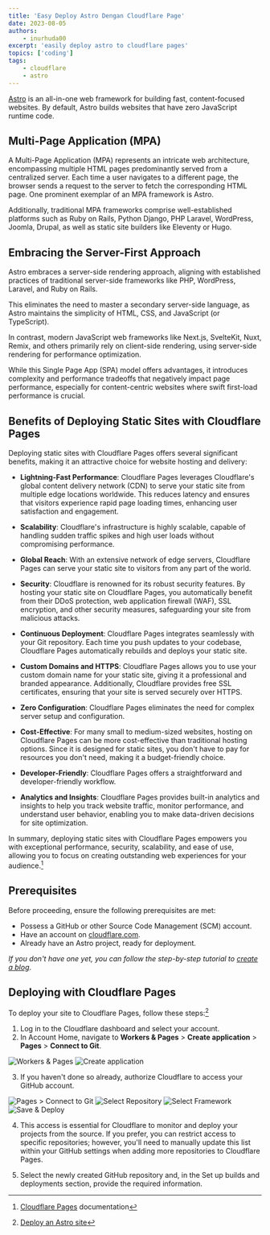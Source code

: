 ```yaml
---
title: 'Easy Deploy Astro Dengan Cloudflare Page'
date: 2023-08-05
authors:
    - inurhuda00
excerpt: 'easily deploy astro to cloudflare pages'
topics: ['coding']
tags:
    - cloudflare
    - astro
---
```


[Astro](http://astro.build) is an all-in-one web framework for building fast, content-focused websites. By default, Astro builds websites that have zero JavaScript runtime code.

## Multi-Page Application (MPA)

A Multi-Page Application (MPA) represents an intricate web architecture, encompassing multiple HTML pages predominantly served from a centralized server. Each time a user navigates to a different page, the browser sends a request to the server to fetch the corresponding HTML page. One prominent exemplar of an MPA framework is Astro.

Additionally, traditional MPA frameworks comprise well-established platforms such as Ruby on Rails, Python Django, PHP Laravel, WordPress, Joomla, Drupal, as well as static site builders like Eleventy or Hugo.

## Embracing the Server-First Approach

Astro embraces a server-side rendering approach, aligning with established practices of traditional server-side frameworks like PHP, WordPress, Laravel, and Ruby on Rails.

This eliminates the need to master a secondary server-side language, as Astro maintains the simplicity of HTML, CSS, and JavaScript (or TypeScript).

In contrast, modern JavaScript web frameworks like Next.js, SvelteKit, Nuxt, Remix, and others primarily rely on client-side rendering, using server-side rendering for performance optimization.

While this Single Page App (SPA) model offers advantages, it introduces complexity and performance tradeoffs that negatively impact page performance, especially for content-centric websites where swift first-load performance is crucial.

## Benefits of Deploying Static Sites with Cloudflare Pages

Deploying static sites with Cloudflare Pages offers several significant benefits, making it an attractive choice for website hosting and delivery:

-   **Lightning-Fast Performance**: Cloudflare Pages leverages Cloudflare's global content delivery network (CDN) to serve your static site from multiple edge locations worldwide. This reduces latency and ensures that visitors experience rapid page loading times, enhancing user satisfaction and engagement.

-   **Scalability**: Cloudflare's infrastructure is highly scalable, capable of handling sudden traffic spikes and high user loads without compromising performance.

-   **Global Reach**: With an extensive network of edge servers, Cloudflare Pages can serve your static site to visitors from any part of the world.

-   **Security**: Cloudflare is renowned for its robust security features. By hosting your static site on Cloudflare Pages, you automatically benefit from their DDoS protection, web application firewall (WAF), SSL encryption, and other security measures, safeguarding your site from malicious attacks.

-   **Continuous Deployment**: Cloudflare Pages integrates seamlessly with your Git repository. Each time you push updates to your codebase, Cloudflare Pages automatically rebuilds and deploys your static site.

-   **Custom Domains and HTTPS**: Cloudflare Pages allows you to use your custom domain name for your static site, giving it a professional and branded appearance. Additionally, Cloudflare provides free SSL certificates, ensuring that your site is served securely over HTTPS.

-   **Zero Configuration**: Cloudflare Pages eliminates the need for complex server setup and configuration.

-   **Cost-Effective**: For many small to medium-sized websites, hosting on Cloudflare Pages can be more cost-effective than traditional hosting options. Since it is designed for static sites, you don't have to pay for resources you don't need, making it a budget-friendly choice.

-   **Developer-Friendly**: Cloudflare Pages offers a straightforward and developer-friendly workflow.

-   **Analytics and Insights**: Cloudflare Pages provides built-in analytics and insights to help you track website traffic, monitor performance, and understand user behavior, enabling you to make data-driven decisions for site optimization.

In summary, deploying static sites with Cloudflare Pages empowers you with exceptional performance, security, scalability, and ease of use, allowing you to focus on creating outstanding web experiences for your audience.[^1]

[^1]: [Cloudflare Pages](https://developers.cloudflare.com/pages/) documentation

## Prerequisites

Before proceeding, ensure the following prerequisites are met:

-   Possess a GitHub or other Source Code Management (SCM) account.
-   Have an account on [cloudflare.com](http://cloudflare.com).
-   Already have an Astro project, ready for deployment.

_If you don't have one yet, you can follow the step-by-step tutorial to [create a blog](https://docs.astro.build/en/tutorial/0-introduction/)_.

## Deploying with Cloudflare Pages

To deploy your site to Cloudflare Pages, follow these steps:[^2]

1. Log in to the Cloudflare dashboard and select your account.
2. In Account Home, navigate to **Workers & Pages** > **Create application** > **Pages** > **Connect to Git**.

![Workers & Pages](@/assets/blog/easy-deploy-astro-static-dengan-cloudflare-page/worker-and-page.png 'Workers & Pages')
![Create application](@/assets/blog/easy-deploy-astro-static-dengan-cloudflare-page/create-application.png 'Create application')

3. If you haven't done so already, authorize Cloudflare to access your GitHub account.

![Pages > Connect to Git](@/assets/blog/easy-deploy-astro-static-dengan-cloudflare-page/connect-git.png 'Pages > Connect to Git')
![Select Repository](@/assets/blog/easy-deploy-astro-static-dengan-cloudflare-page/select-repository.png 'Select Repository')
![Select Framework](@/assets/blog/easy-deploy-astro-static-dengan-cloudflare-page/select-framework-preset.png 'Select Framework')
![Save & Deploy ](@/assets/blog/easy-deploy-astro-static-dengan-cloudflare-page/save-and-deploy.png 'Save & Deploy ')

4. This access is essential for Cloudflare to monitor and deploy your projects from the source. If you prefer, you can restrict access to specific repositories; however, you'll need to manually update this list within your GitHub settings when adding more repositories to Cloudflare Pages.

5. Select the newly created GitHub repository and, in the Set up builds and deployments section, provide the required information.

[^2]: [Deploy an Astro site](https://developers.cloudflare.com/pages/framework-guides/deploy-an-astro-site/#use-bindings-in-your-astro-application)
